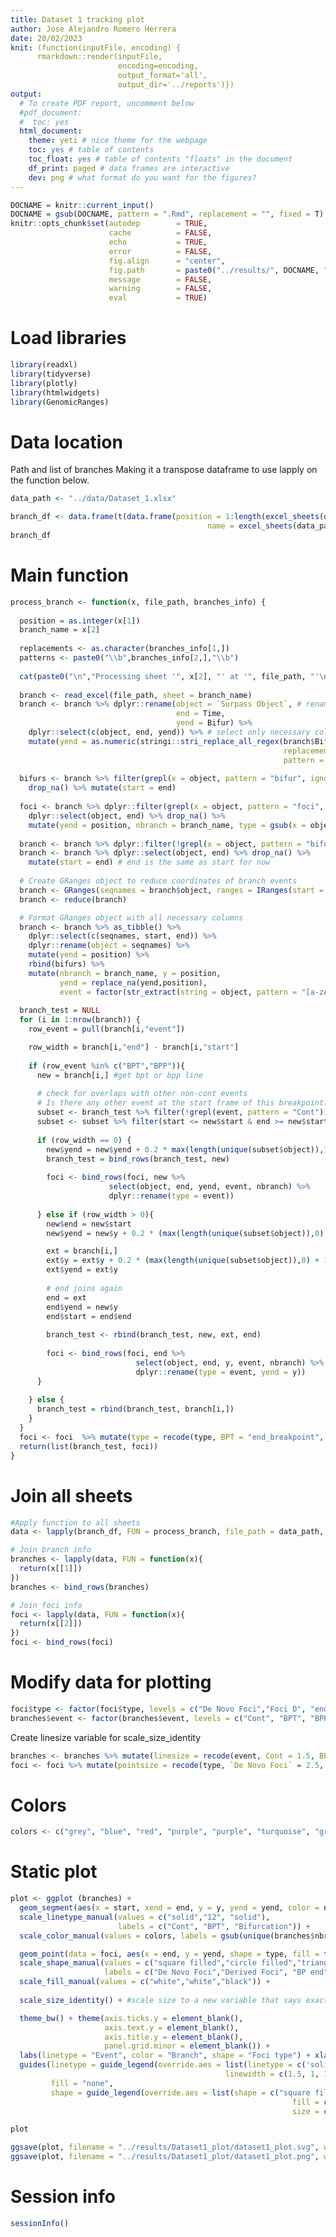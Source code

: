 ```yaml
---
title: Dataset 1 tracking plot
author: Jose Alejandro Romero Herrera
date: 20/02/2023
knit: (function(inputFile, encoding) { 
      rmarkdown::render(inputFile,
                        encoding=encoding,
                        output_format='all',
                        output_dir='../reports')})
output:
  # To create PDF report, uncomment below
  #pdf_document:
  #  toc: yes  
  html_document:
    theme: yeti # nice theme for the webpage
    toc: yes # table of contents
    toc_float: yes # table of contents "floats" in the document
    df_print: paged # data frames are interactive
    dev: png # what format do you want for the figures?
---
```


```r
DOCNAME = knitr::current_input()
DOCNAME = gsub(DOCNAME, pattern = ".Rmd", replacement = "", fixed = T)
knitr::opts_chunk$set(autodep        = TRUE,
                      cache          = FALSE,
                      echo           = TRUE,
                      error          = FALSE,
                      fig.align      = "center",
                      fig.path       = paste0("../results/", DOCNAME, "/"), #images will be put in this folder, under the notebook name
                      message        = FALSE,
                      warning        = FALSE,
                      eval           = TRUE)
```

# Load libraries

```r
library(readxl)
library(tidyverse)
library(plotly)
library(htmlwidgets)
library(GenomicRanges)
```

# Data location

Path and list of branches
Making it a transpose dataframe to use lapply on the function below.

```r
data_path <- "../data/Dataset_1.xlsx"

branch_df <- data.frame(t(data.frame(position = 1:length(excel_sheets(data_path)),
                                            name = excel_sheets(data_path))))
branch_df
```

# Main function

```r
process_branch <- function(x, file_path, branches_info) {
  
  position = as.integer(x[1])
  branch_name = x[2]
  
  replacements <- as.character(branches_info[1,])
  patterns <- paste0("\\b",branches_info[2,],"\\b")
    
  cat(paste0("\n","Processing sheet '", x[2], "' at '", file_path, "'\n"))
  
  branch <- read_excel(file_path, sheet = branch_name)
  branch <- branch %>% dplyr::rename(object = `Surpass Object`, # rename some columns
                                     end = Time, 
                                     yend = Bifur) %>% 
    dplyr::select(c(object, end, yend)) %>% # select only necessary columns
    mutate(yend = as.numeric(stringi::stri_replace_all_regex(branch$Bifur, # Match of the whole word
                                                             replacement = replacements, 
                                                             pattern = patterns, vectorize_all = F)))
  
  bifurs <- branch %>% filter(grepl(x = object, pattern = "bifur", ignore.case = T)) %>%
    drop_na() %>% mutate(start = end)
  
  foci <- branch %>% dplyr::filter(grepl(x = object, pattern = "foci", ignore.case = T)) %>% 
    dplyr::select(object, end) %>% drop_na() %>% 
    mutate(yend = position, nbranch = branch_name, type = gsub(x = object, pattern = " *[0-9]+[a-zA-Z]*", replacement = ""))
  
  branch <- branch %>% dplyr::filter(!grepl(x = object, pattern = "bifur|foci", ignore.case = T))
  branch <- branch %>% dplyr::select(object, end) %>% drop_na() %>% 
    mutate(start = end) # end is the same as start for now
  
  # Create GRanges object to reduce coordinates of branch events
  branch <- GRanges(seqnames = branch$object, ranges = IRanges(start = branch$start, end = branch$end))
  branch <- reduce(branch)

  # Format GRanges object with all necessary columns
  branch <- branch %>% as_tibble() %>% 
    dplyr::select(c(seqnames, start, end)) %>% 
    dplyr::rename(object = seqnames) %>% 
    mutate(yend = position) %>%
    rbind(bifurs) %>%
    mutate(nbranch = branch_name, y = position, 
           yend = replace_na(yend,position),
           event = factor(str_extract(string = object, pattern = "[a-zA-Z]+"), levels = c("Cont","BPT","Bifurcation", "BPP")))
  
  branch_test = NULL
  for (i in 1:nrow(branch)) {
    row_event = pull(branch[i,"event"])

    row_width = branch[i,"end"] - branch[i,"start"]
    
    if (row_event %in% c("BPT","BPP")){
      new = branch[i,] #get bpt or bpp line
      
      # check for overlaps with other non-cont events
      # Is there any other event at the start frame of this breakpoint?
      subset <- branch_test %>% filter(!grepl(event, pattern = "Cont"))
      subset <- subset %>% filter(start <= new$start & end >= new$start)
      
      if (row_width == 0) {
        new$yend = new$yend + 0.2 * max(length(unique(subset$object)),1)
        branch_test = bind_rows(branch_test, new)
        
        foci <- bind_rows(foci, new %>%
                      select(object, end, yend, event, nbranch) %>%
                      dplyr::rename(type = event))
        
      } else if (row_width > 0){
        new$end = new$start
        new$yend = new$y + 0.2 * (max(length(unique(subset$object)),0) + 1)

        ext = branch[i,]
        ext$y = ext$y + 0.2 * (max(length(unique(subset$object)),0) + 1)
        ext$yend = ext$y
        
        # end joins again 
        end = ext
        end$yend = new$y
        end$start = end$end
          
        branch_test <- rbind(branch_test, new, ext, end)
        
        foci <- bind_rows(foci, end %>%
                            select(object, end, y, event, nbranch) %>%
                            dplyr::rename(type = event, yend = y))
      }
      
    } else {
      branch_test = rbind(branch_test, branch[i,])
    }
  }
  foci <- foci  %>% mutate(type = recode(type, BPT = "end_breakpoint", BPP = "end_breakpoint") )
  return(list(branch_test, foci))
}
```

# Join all sheets

```r
#Apply function to all sheets
data <- lapply(branch_df, FUN = process_branch, file_path = data_path, branches_info = branch_df)
```

```r
# Join branch info
branches <- lapply(data, FUN = function(x){
  return(x[[1]])
})
branches <- bind_rows(branches)
```

```r
# Join foci info
foci <- lapply(data, FUN = function(x){
  return(x[[2]])
})
foci <- bind_rows(foci)
```

# Modify data for plotting

```r
foci$type <- factor(foci$type, levels = c("De Novo Foci","Foci D", "end_breakpoint"))
branches$event <- factor(branches$event, levels = c("Cont", "BPT", "BPP", "Bifurcation"))
```

Create linesize variable for scale_size_identity
```r
branches <- branches %>% mutate(linesize = recode(event, Cont = 1.5, BPT = 1, BPP = 1, Bifurcation = 1.5))
foci <- foci %>% mutate(pointsize = recode(type, `De Novo Foci` = 2.5, `Foci D` = 2.5, end_breakpoint = 1.5))
```

# Colors

```r
colors <- c("grey", "blue", "red", "purple", "purple", "turquoise", "green")
```

# Static plot

```r
plot <- ggplot (branches) +
  geom_segment(aes(x = start, xend = end, y = y, yend = yend, color = nbranch, linetype = event, size = linesize), lineend = "square") + 
  scale_linetype_manual(values = c("solid","12", "solid"), 
                        labels = c("Cont", "BPT", "Bifurcation")) +
  scale_color_manual(values = colors, labels = gsub(unique(branches$nbranch), pattern = "_", replacement = " ")) + 

  geom_point(data = foci, aes(x = end, y = yend, shape = type, fill = type, size = pointsize)) +
  scale_shape_manual(values = c("square filled","circle filled","triangle down filled"), 
                     labels = c("De Novo Foci","Derived Foci", "BP end")) + 
  scale_fill_manual(values = c("white","white","black")) +
  
  scale_size_identity() + #scale size to a new variable that says exactly the sizes for each value

  theme_bw() + theme(axis.ticks.y = element_blank(), 
                     axis.text.y = element_blank(), 
                     axis.title.y = element_blank(),
                     panel.grid.minor = element_blank()) +
  labs(linetype = "Event", color = "Branch", shape = "Foci type") + xlab("Frame") +
  guides(linetype = guide_legend(override.aes = list(linetype = c('solid', '14', 'solid'),
                                                linewidth = c(1.5, 1, 1.5))), 
         fill = "none", 
         shape = guide_legend(override.aes = list(shape = c("square filled","circle filled","triangle down filled"),
                                                               fill = c("white","white","black"),
                                                               size = c(2.5,2.5,1.5))))
```

```r
plot
```
```r
ggsave(plot, filename = "../results/Dataset1_plot/dataset1_plot.svg", width = 10, height = 6 )
ggsave(plot, filename = "../results/Dataset1_plot/dataset1_plot.png", width = 10, height = 6 )
```

# Session info

```r
sessionInfo()
```

